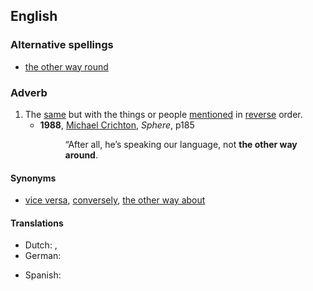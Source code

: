 ==English==

===Alternative spellings===
* [[the other way round]]

===Adverb===
{{en-adv|pos=the [[other]] [[way]] [[around]]|-}}

# The [[same]] but with the things or people [[mention]]ed in [[reverse]] order.
#* '''1988''', [[w:Michael Crichton|Michael Crichton]], ''Sphere'', p185
#*: “After all, he’s speaking our language, not '''the other way around'''.

====Synonyms====
* [[vice versa]], [[converse]]ly, [[the other way about]]

====Translations====
{{trans-top|same but with things reversed}}
* Dutch: {{t-|nl|omgekeerd}}, {{t+|nl|andersom}}
* German: {{t-|de|umgekehrt}}
{{trans-mid}}
* Spanish: {{t-|es|al revés}}
{{trans-bottom}}